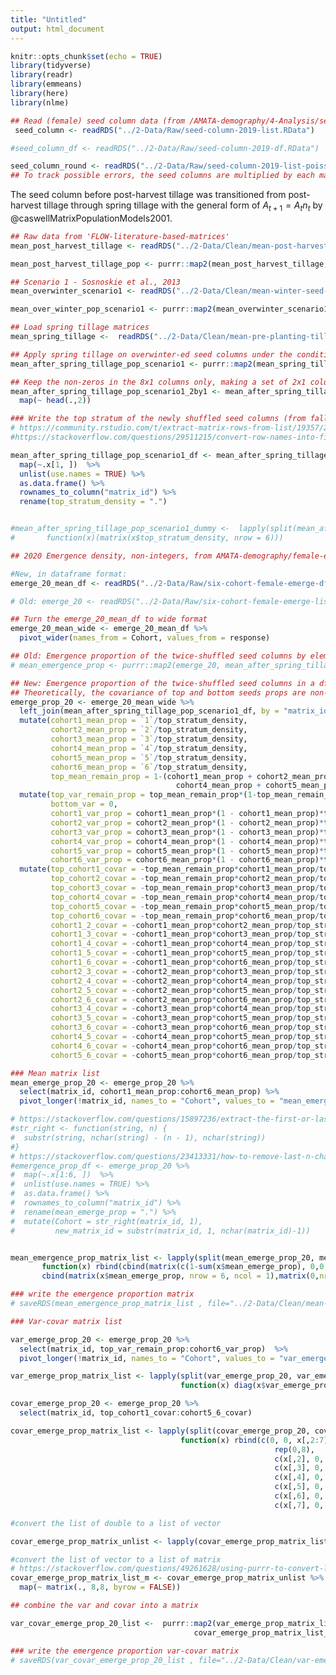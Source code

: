 ```yaml
---
title: "Untitled"
output: html_document
---
```


```r
knitr::opts_chunk$set(echo = TRUE)
library(tidyverse)
library(readr)
library(emmeans)
library(here)
library(nlme)
```


```r
## Read (female) seed column data (from /AMATA-demography/4-Analysis/seedbank-fates-2014-through-2019.Rmd at chunk seed-column-19) 
 seed_column <- readRDS("../2-Data/Raw/seed-column-2019-list.RData")

#seed_column_df <- readRDS("../2-Data/Raw/seed-column-2019-df.RData")

seed_column_round <- readRDS("../2-Data/Raw/seed-column-2019-list-poisson.RData")
## To track possible errors, the seed columns are multiplied by each matrix step-by-step
```

The seed column before post-harvest tillage was transitioned from post-harvest tillage through spring tillage with the general form of $A_{t+1} = A_tn_t$ by @caswellMatrixPopulationModels2001.  

```r
## Raw data from 'FLOW-literature-based-matrices'
mean_post_harvest_tillage <- readRDS("../2-Data/Clean/mean-post-harvest-tillage.RData")

mean_post_harvest_tillage_pop <- purrr::map2(mean_post_harvest_tillage, seed_column, `%*%`)
```

```r
## Scenario 1 - Sosnoskie et al., 2013
mean_overwinter_scenario1 <- readRDS("../2-Data/Clean/mean-winter-seed-survival-scenario1.RData")

mean_over_winter_pop_scenario1 <- purrr::map2(mean_overwinter_scenario1, mean_post_harvest_tillage_pop, `%*%`)
```

```r
## Load spring tillage matrices
mean_spring_tillage <-  readRDS("../2-Data/Clean/mean-pre-planting-tillage.RData")

## Apply spring tillage on overwinter-ed seed columns under the condition reported by Sosnoskie et al. 2013
mean_after_spring_tillage_pop_scenario1 <- purrr::map2(mean_spring_tillage, mean_over_winter_pop_scenario1, `%*%`)

## Keep the non-zeros in the 8x1 columns only, making a set of 2x1 columns
mean_after_spring_tillage_pop_scenario1_2by1 <- mean_after_spring_tillage_pop_scenario1   %>%
  map(~ head(.,2))

```


```r

### Write the top stratum of the newly shuffled seed columns (from fall tillage through spring tillage) into a dummy matrix
# https://community.rstudio.com/t/extract-matrix-rows-from-list/19357/2
#https://stackoverflow.com/questions/29511215/convert-row-names-into-first-column

mean_after_spring_tillage_pop_scenario1_df <- mean_after_spring_tillage_pop_scenario1  %>%
  map(~.x[1, ])  %>% 
  unlist(use.names = TRUE) %>%
  as.data.frame() %>%
  rownames_to_column("matrix_id") %>% 
  rename(top_stratum_density = ".")


#mean_after_spring_tillage_pop_scenario1_dummy <-  lapply(split(mean_after_spring_tillage_pop_scenario1_df, mean_after_spring_tillage_pop_scenario1_df$matrix_id),
#       function(x)(matrix(x$top_stratum_density, nrow = 6)))

```

```r
## 2020 Emergence density, non-integers, from AMATA-demography/female-emergence chunk emerge-20-emm-df

#New, in dataframe format: 
emerge_20_mean_df <- readRDS("../2-Data/Raw/six-cohort-female-emerge-df-2020-raw.RData")

# Old: emerge_20 <- readRDS("../2-Data/Raw/six-cohort-female-emerge-list-2020-raw.RData")

## Turn the emerge_20_mean_df to wide format 
emerge_20_mean_wide <- emerge_20_mean_df %>%
  pivot_wider(names_from = Cohort, values_from = response)
```


```r

## Old: Emergence proportion of the twice-shuffled seed columns by element-wise division
# mean_emergence_prop <- purrr::map2(emerge_20, mean_after_spring_tillage_pop_scenario1_dummy, `/`)

## New: Emergence proportion of the twice-shuffled seed columns in a df merged with the mean_after_spring_tillage_pop_scenario1_df piece
## Theoretically, the covariance of top and bottom seeds props are non-zeros, but this particular matrix only concerns the relationships of the top stratum and 6 seedling cohorts. 
emerge_prop_20 <- emerge_20_mean_wide %>% 
  left_join(mean_after_spring_tillage_pop_scenario1_df, by = "matrix_id") %>%
  mutate(cohort1_mean_prop = `1`/top_stratum_density,
         cohort2_mean_prop = `2`/top_stratum_density,
         cohort3_mean_prop = `3`/top_stratum_density,
         cohort4_mean_prop = `4`/top_stratum_density,
         cohort5_mean_prop = `5`/top_stratum_density,
         cohort6_mean_prop = `6`/top_stratum_density,
         top_mean_remain_prop = 1-(cohort1_mean_prop + cohort2_mean_prop + cohort3_mean_prop +
                                     cohort4_mean_prop + cohort5_mean_prop + cohort6_mean_prop)) %>%
  mutate(top_var_remain_prop = top_mean_remain_prop*(1-top_mean_remain_prop)*top_stratum_density,
         bottom_var = 0,
         cohort1_var_prop = cohort1_mean_prop*(1 - cohort1_mean_prop)*top_stratum_density,
         cohort2_var_prop = cohort2_mean_prop*(1 - cohort2_mean_prop)*top_stratum_density,
         cohort3_var_prop = cohort3_mean_prop*(1 - cohort3_mean_prop)*top_stratum_density,
         cohort4_var_prop = cohort4_mean_prop*(1 - cohort4_mean_prop)*top_stratum_density,
         cohort5_var_prop = cohort5_mean_prop*(1 - cohort5_mean_prop)*top_stratum_density,
         cohort6_var_prop = cohort6_mean_prop*(1 - cohort6_mean_prop)*top_stratum_density) %>%
  mutate(top_cohort1_covar = -top_mean_remain_prop*cohort1_mean_prop/top_stratum_density,
         top_cohort2_covar = -top_mean_remain_prop*cohort2_mean_prop/top_stratum_density,
         top_cohort3_covar = -top_mean_remain_prop*cohort3_mean_prop/top_stratum_density,
         top_cohort4_covar = -top_mean_remain_prop*cohort4_mean_prop/top_stratum_density,
         top_cohort5_covar = -top_mean_remain_prop*cohort5_mean_prop/top_stratum_density,
         top_cohort6_covar = -top_mean_remain_prop*cohort6_mean_prop/top_stratum_density,
         cohort1_2_covar = -cohort1_mean_prop*cohort2_mean_prop/top_stratum_density,
         cohort1_3_covar = -cohort1_mean_prop*cohort3_mean_prop/top_stratum_density,
         cohort1_4_covar = -cohort1_mean_prop*cohort4_mean_prop/top_stratum_density,
         cohort1_5_covar = -cohort1_mean_prop*cohort5_mean_prop/top_stratum_density,
         cohort1_6_covar = -cohort1_mean_prop*cohort6_mean_prop/top_stratum_density,
         cohort2_3_covar = -cohort2_mean_prop*cohort3_mean_prop/top_stratum_density,
         cohort2_4_covar = -cohort2_mean_prop*cohort4_mean_prop/top_stratum_density,
         cohort2_5_covar = -cohort2_mean_prop*cohort5_mean_prop/top_stratum_density,
         cohort2_6_covar = -cohort2_mean_prop*cohort6_mean_prop/top_stratum_density,
         cohort3_4_covar = -cohort3_mean_prop*cohort4_mean_prop/top_stratum_density,
         cohort3_5_covar = -cohort3_mean_prop*cohort5_mean_prop/top_stratum_density,
         cohort3_6_covar = -cohort3_mean_prop*cohort6_mean_prop/top_stratum_density,
         cohort4_5_covar = -cohort4_mean_prop*cohort5_mean_prop/top_stratum_density,
         cohort4_6_covar = -cohort4_mean_prop*cohort6_mean_prop/top_stratum_density,
         cohort5_6_covar = -cohort5_mean_prop*cohort6_mean_prop/top_stratum_density)

### Mean matrix list 
mean_emerge_prop_20 <- emerge_prop_20 %>%
  select(matrix_id, cohort1_mean_prop:cohort6_mean_prop) %>%
  pivot_longer(!matrix_id, names_to = "Cohort", values_to = "mean_emerge_prop")

# https://stackoverflow.com/questions/15897236/extract-the-first-or-last-n-characters-of-a-string
#str_right <- function(string, n) {
#  substr(string, nchar(string) - (n - 1), nchar(string))
#}
# https://stackoverflow.com/questions/23413331/how-to-remove-last-n-characters-from-every-element-in-the-r-vector
#emergence_prop_df <- emerge_prop_20 %>%
#  map(~.x[1:6, ])  %>% 
#  unlist(use.names = TRUE) %>%
#  as.data.frame() %>%
#  rownames_to_column("matrix_id") %>% 
#  rename(mean_emerge_prop = ".") %>%
#  mutate(Cohort = str_right(matrix_id, 1),
#         new_matrix_id = substr(matrix_id, 1, nchar(matrix_id)-1))


mean_emergence_prop_matrix_list <- lapply(split(mean_emerge_prop_20, mean_emerge_prop_20$matrix_id),
       function(x) rbind(cbind(matrix(c(1-sum(x$mean_emerge_prop), 0,0,1), nrow = 2, byrow = TRUE), matrix(0,nrow = 2, ncol = 6)),
       cbind(matrix(x$mean_emerge_prop, nrow = 6, ncol = 1),matrix(0,nrow =6, ncol=7))))

### write the emergence proportion matrix
# saveRDS(mean_emergence_prop_matrix_list , file="../2-Data/Clean/mean-emergence-prop-scenario1.RData")

### Var-covar matrix list

var_emerge_prop_20 <- emerge_prop_20 %>%
  select(matrix_id, top_var_remain_prop:cohort6_var_prop)  %>%
  pivot_longer(!matrix_id, names_to = "Cohort", values_to = "var_emerge_prop")

var_emerge_prop_matrix_list <- lapply(split(var_emerge_prop_20, var_emerge_prop_20$matrix_id),
                                      function(x) diag(x$var_emerge_prop,8))

covar_emerge_prop_20 <- emerge_prop_20 %>%
  select(matrix_id, top_cohort1_covar:cohort5_6_covar)

covar_emerge_prop_matrix_list <- lapply(split(covar_emerge_prop_20, covar_emerge_prop_20$matrix_id),
                                      function(x) rbind(c(0, 0, x[,2:7]),
                                                           rep(0,8),
                                                           c(x[,2], 0, 0, x[,8:12]),
                                                           c(x[,3], 0, x[,8], 0, x[,13:16]),
                                                           c(x[,4], 0, x[,9], x[,13], 0, x[, 17:19]),
                                                           c(x[,5], 0, x[,10], x[,14], x[,17], 0, x[, 20:21]),
                                                           c(x[,6], 0, x[,11], x[,15], x[,18], x[,20], 0, x[,22]),
                                                           c(x[,7], 0, x[,12], x[,16], x[,19], x[,21:22], 0) ))

#convert the list of double to a list of vector

covar_emerge_prop_matrix_unlist <- lapply(covar_emerge_prop_matrix_list, unlist)

#convert the list of vector to a list of matrix
# https://stackoverflow.com/questions/49261628/using-purrr-to-convert-list-of-vectors-to-list-of-matrices
covar_emerge_prop_matrix_list_m <- covar_emerge_prop_matrix_unlist %>%
  map(~ matrix(., 8,8, byrow = FALSE)) 

## combine the var and covar into a matrix 

var_covar_emerge_prop_20_list <-  purrr::map2(var_emerge_prop_matrix_list,
                                         covar_emerge_prop_matrix_list_m, `+`)

### write the emergence proportion var-covar matrix
# saveRDS(var_covar_emerge_prop_20_list , file="../2-Data/Clean/var-emergence-prop-scenario1.RData")
```

